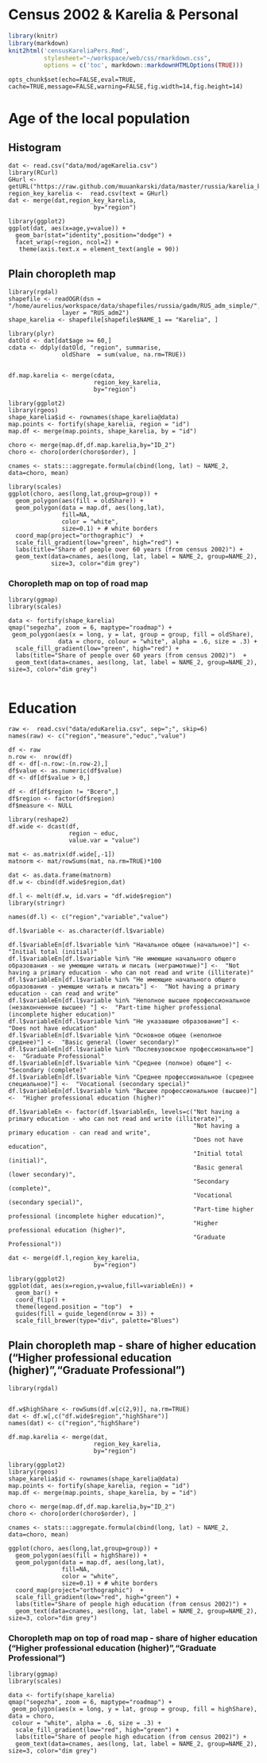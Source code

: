 # Census 2002 & Karelia & Personal

```r
library(knitr)
library(markdown)
knit2html('censusKareliaPers.Rmd', 
          stylesheet="~/workspace/web/css/rmarkdown.css",
          options = c('toc', markdown::markdownHTMLOptions(TRUE)))
```


```roptscensus
opts_chunk$set(echo=FALSE,eval=TRUE, cache=TRUE,message=FALSE,warning=FALSE,fig.width=14,fig.height=14)
```


# Age of the local population

## Histogram


```rcenKarePersAgePlot1
dat <- read.csv("data/mod/ageKarelia.csv")
library(RCurl)
GHurl <- getURL("https://raw.github.com/muuankarski/data/master/russia/karelia_key_rayon.csv")
region_key_karelia <-  read.csv(text = GHurl)
dat <- merge(dat,region_key_karelia,
                        by="region")

library(ggplot2)
ggplot(dat, aes(x=age,y=value)) +
  geom_bar(stat="identity",position="dodge") +
  facet_wrap(~region, ncol=2) +
   theme(axis.text.x = element_text(angle = 90))
```

## Plain choropleth map

```rcenKarePersAgeMap1
library(rgdal)
shapefile <- readOGR(dsn = "/home/aurelius/workspace/data/shapefiles/russia/gadm/RUS_adm_simple/", 
               layer = "RUS_adm2")
shape_karelia <- shapefile[shapefile$NAME_1 == "Karelia", ]

library(plyr)
datOld <- dat[dat$age >= 60,]
cdata <- ddply(datOld, "region", summarise,
               oldShare  = sum(value, na.rm=TRUE))


df.map.karelia <- merge(cdata,
                        region_key_karelia,
                        by="region")

library(ggplot2)
library(rgeos)
shape_karelia$id <- rownames(shape_karelia@data)
map.points <- fortify(shape_karelia, region = "id")
map.df <- merge(map.points, shape_karelia, by = "id")

choro <- merge(map.df,df.map.karelia,by="ID_2")
choro <- choro[order(choro$order), ]

cnames <- stats:::aggregate.formula(cbind(long, lat) ~ NAME_2, data=choro, mean)

library(scales)
ggplot(choro, aes(long,lat,group=group)) +
  geom_polygon(aes(fill = oldShare)) +
  geom_polygon(data = map.df, aes(long,lat), 
               fill=NA, 
               color = "white",
               size=0.1) + # white borders
  coord_map(project="orthographic")  +
  scale_fill_gradient(low="green", high="red") +
  labs(title="Share of people over 60 years (from census 2002)") +
  geom_text(data=cnames, aes(long, lat, label = NAME_2, group=NAME_2), 
            size=3, color="dim grey")
```

### Choropleth map on top of road map

```rcenKarePersAgeMap2
library(ggmap)
library(scales)

data <- fortify(shape_karelia)
qmap("segezha", zoom = 6, maptype="roadmap") +
 geom_polygon(aes(x = long, y = lat, group = group, fill = oldShare), 
              data = choro, colour = "white", alpha = .6, size = .3) +
  scale_fill_gradient(low="green", high="red") +
  labs(title="Share of people over 60 years (from census 2002)")  +
  geom_text(data=cnames, aes(long, lat, label = NAME_2, group=NAME_2), size=3, color="dim grey")


```


# Education

```rcenKarePersEdu
raw <-  read.csv("data/eduKarelia.csv", sep=";", skip=6)
names(raw) <- c("region","measure","educ","value")

df <- raw
n.row <-  nrow(df)
df <- df[-n.row:-(n.row-2),]
df$value <- as.numeric(df$value)
df <- df[df$value > 0,]

df <- df[df$region != "Всего",]
df$region <- factor(df$region)
df$measure <- NULL

library(reshape2)
df.wide <- dcast(df, 
                 region ~ educ, 
                 value.var = "value")

mat <- as.matrix(df.wide[,-1])
matnorm <- mat/rowSums(mat, na.rm=TRUE)*100

dat <- as.data.frame(matnorm)
df.w <- cbind(df.wide$region,dat)

df.l <- melt(df.w, id.vars = "df.wide$region")
library(stringr)

names(df.l) <- c("region","variable","value")

df.l$variable <- as.character(df.l$variable)

df.l$variableEn[df.l$variable %in% "Начальное общее (начальное)"] <-  "Initial total (initial)"
df.l$variableEn[df.l$variable %in% "Не имеющие начального общего образования - не умеющие читать и писать (неграмотные)"] <-  "Not having a primary education - who can not read and write (illiterate)"
df.l$variableEn[df.l$variable %in% "Не имеющие начального общего образования - умеющие читать и писать"] <-  "Not having a primary education - can read and write"
df.l$variableEn[df.l$variable %in% "Неполное высшее профессиональное (незаконченное высшее) "] <-  "Part-time higher professional (incomplete higher education)"
df.l$variableEn[df.l$variable %in% "Не указавшие образование"] <-  "Does not have education"
df.l$variableEn[df.l$variable %in% "Основное общее (неполное среднее)"] <-  "Basic general (lower secondary)"
df.l$variableEn[df.l$variable %in% "Послевузовское профессиональное"] <-  "Graduate Professional"
df.l$variableEn[df.l$variable %in% "Среднее (полное) общее"] <-  "Secondary (complete)"
df.l$variableEn[df.l$variable %in% "Среднее профессиональное (среднее специальное)"] <-  "Vocational (secondary special)"
df.l$variableEn[df.l$variable %in% "Высшее профессиональное (высшее)"] <-  "Higher professional education (higher)"

df.l$variableEn <- factor(df.l$variableEn, levels=c("Not having a primary education - who can not read and write (illiterate)",
                                                    "Not having a primary education - can read and write",
                                                    "Does not have education",
                                                    "Initial total (initial)",
                                                    "Basic general (lower secondary)",
                                                    "Secondary (complete)",
                                                    "Vocational (secondary special)",
                                                    "Part-time higher professional (incomplete higher education)",
                                                    "Higher professional education (higher)",
                                                    "Graduate Professional"))

dat <- merge(df.l,region_key_karelia,
                        by="region")

```


```rcenKarePersEduPlot1
library(ggplot2)
ggplot(dat, aes(x=region,y=value,fill=variableEn)) +
  geom_bar() +
  coord_flip() + 
  theme(legend.position = "top")  +
  guides(fill = guide_legend(nrow = 3)) +
  scale_fill_brewer(type="div", palette="Blues")

```


## Plain choropleth map - share of higher education ("Higher professional education (higher)","Graduate Professional")

```rcenKarePersEduMap1
library(rgdal)


df.w$highShare <- rowSums(df.w[c(2,9)], na.rm=TRUE)
dat <- df.w[,c("df.wide$region","highShare")]
names(dat) <- c("region","highShare")

df.map.karelia <- merge(dat,
                        region_key_karelia,
                        by="region")

library(ggplot2)
library(rgeos)
shape_karelia$id <- rownames(shape_karelia@data)
map.points <- fortify(shape_karelia, region = "id")
map.df <- merge(map.points, shape_karelia, by = "id")

choro <- merge(map.df,df.map.karelia,by="ID_2")
choro <- choro[order(choro$order), ]

cnames <- stats:::aggregate.formula(cbind(long, lat) ~ NAME_2, data=choro, mean)

ggplot(choro, aes(long,lat,group=group)) +
  geom_polygon(aes(fill = highShare)) +
  geom_polygon(data = map.df, aes(long,lat), 
               fill=NA, 
               color = "white",
               size=0.1) + # white borders
  coord_map(project="orthographic")  +
  scale_fill_gradient(low="red", high="green") +
  labs(title="Share of people high education (from census 2002)") +
  geom_text(data=cnames, aes(long, lat, label = NAME_2, group=NAME_2), size=3, color="dim grey")

```

### Choropleth map on top of road map - share of higher education ("Higher professional education (higher)","Graduate Professional")

```rrcenNizPersEduMap2
library(ggmap)
library(scales)

data <- fortify(shape_karelia)
qmap("segezha", zoom = 6, maptype="roadmap") +
 geom_polygon(aes(x = long, y = lat, group = group, fill = highShare), data = choro,
 colour = "white", alpha = .6, size = .3) +
  scale_fill_gradient(low="red", high="green") +
  labs(title="Share of people high education (from census 2002)") +
  geom_text(data=cnames, aes(long, lat, label = NAME_2, group=NAME_2), size=3, color="dim grey")

```




